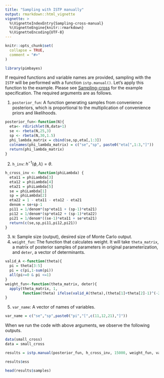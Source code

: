 ```yaml
---
title: "Sampling with ISTP manually"
output: rmarkdown::html_vignette
vignette: >
  %\VignetteIndexEntry{Sampling-cross-manual}
  %\VignetteEngine{knitr::rmarkdown}
  %\VignetteEncoding{UTF-8}
---
```


```r
knitr::opts_chunk$set(
  collapse = TRUE,
  comment = "#>"
)
```

```r
library(pimbayes)
```

If required functions and variable names are provided, sampling with the `ISTP` will be performed with a function `istp.manual()`.
Let's apply this function to the example. Please see [Sampling-cross](Sampling-cross.html) for the example specification.
The required arguments are as follows. 

1. `posterior_fun`: A function generating samples from convenience posteriors, which is proportional to the multiplication of convenience priors and likelihoods.
```r
posterior_fun<-function(N){
  eta<- rdirichlet(N,data+1)
  se <- rbeta(N,25,3)
  sp <- rbeta(N,30,1.5)
  phi_lambda_matrix = cbind(se,sp,eta[,1:3])
  colnames(phi_lambda_matrix) = c("se","sp", paste0("eta[",1:3,"]"))
  return(phi_lambda_matrix)
}
```


2. `h_inv`: $h^{-1}(\phi,\lambda) = \theta$.
```r
h_cross_inv <- function(phiLambda) {
  eta11 = phiLambda[3]
  eta12 = phiLambda[4]
  eta21 = phiLambda[5]
  se = phiLambda[1]
  sp = phiLambda[2]
  eta22 = 1 - eta11 - eta12 - eta21
  denom = se+sp-1
  pi11 = 1/denom*(sp*eta11 + (sp-1)*eta21)
  pi12 = 1/denom*(sp*eta12 + (sp-1)*eta22)
  pi21 = 1/denom*((se-1)*eta11 + se*eta21)
  return(c(se,sp,pi11,pi12,pi21))
}
```

3. `N`: Sample size (output), desired size of Monte Carlo output.
4. `weight_fun`: The function that calculates weight. It will take `theta_matrix`, a matrix of posterior samples of parameters in original parameterization, and `deter`, a vector of determinants.
```r
valid_A <-function(theta){
  pi = theta[3:5]
  pi = c(pi,1-sum(pi))
  all(pi>=0 & pi <=1)
}
weight_fun<-function(theta_matrix, deter){
  apply(theta_matrix, 1,
        function(theta) ifelse(valid_A(theta),(theta[1]+theta[2]-1)^(-2),0))
}
```

5. `var_name`: A vector of names of variables.
```r
var_name = c("se","sp",paste0("pi","[",c(11,12,21),"]"))
```



When we run the code with above arguments, we observe the following outputs.
```r
data(small_cross)
data = small_cross

results = istp.manual(posterior_fun, h_cross_inv, 15000, weight_fun, var_name)

results$ess

head(results$samples)
```



